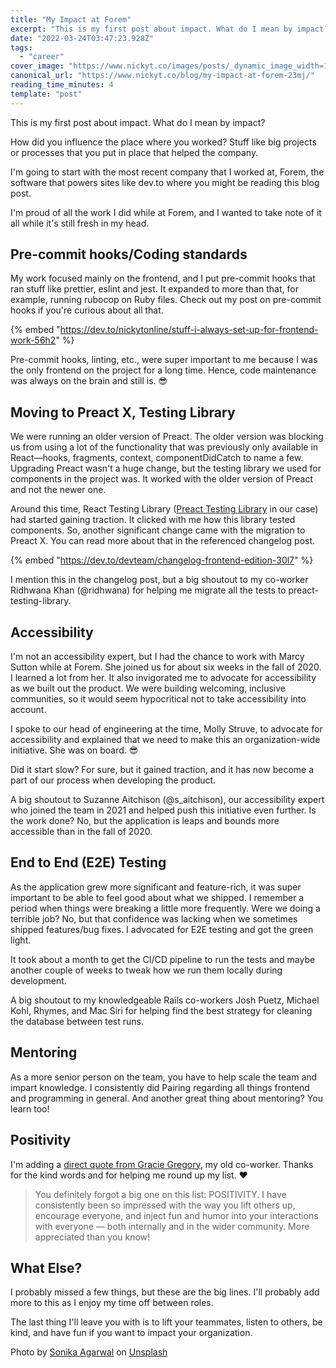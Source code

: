 ```yaml
---
title: "My Impact at Forem"
excerpt: "This is my first post about impact. What do I mean by impact?  How did you influence the place where..."
date: "2022-03-24T03:47:23.928Z"
tags:
  - "career"
cover_image: "https://www.nickyt.co/images/posts/_dynamic_image_width=1000,height=420,fit=cover,gravity=auto,format=auto_https%3A%2F%2Fdev-to-uploads.s3.amazonaws.com%2Fuploads%2Farticles%2Fi0wmq5dpcg6r0b9ym1bv.jpeg"
canonical_url: "https://www.nickyt.co/blog/my-impact-at-forem-23mj/"
reading_time_minutes: 4
template: "post"
---
```


This is my first post about impact. What do I mean by impact?

How did you influence the place where you worked? Stuff like big projects or processes that you put in place that helped the company.

I'm going to start with the most recent company that I worked at, Forem, the software that powers sites like dev.to where you might be reading this blog post.

I'm proud of all the work I did while at Forem, and I wanted to take note of it all while it's still fresh in my head.

## Pre-commit hooks/Coding standards

My work focused mainly on the frontend, and I put pre-commit hooks that ran stuff like prettier, eslint and jest. It expanded to more than that, for example, running rubocop on Ruby files. Check out my post on pre-commit hooks if you're curious about all that.

{% embed "https://dev.to/nickytonline/stuff-i-always-set-up-for-frontend-work-56h2" %}

Pre-commit hooks, linting, etc., were super important to me because I was the only frontend on the project for a long time. Hence, code maintenance was always on the brain and still is. 😎

## Moving to Preact X, Testing Library

We were running an older version of Preact. The older version was blocking us from using a lot of the functionality that was previously only available in React—hooks, fragments, context, componentDidCatch to name a few. Upgrading Preact wasn't a huge change, but the testing library we used for components in the project was. It worked with the older version of Preact and not the newer one.

Around this time, React Testing Library ([Preact Testing Library](https://preactjs.com/guide/v10/preact-testing-library/) in our case) had started gaining traction. It clicked with me how this library tested components. So, another significant change came with the migration to Preact X. You can read more about that in the referenced changelog post.

{% embed "https://dev.to/devteam/changelog-frontend-edition-30l7" %}

I mention this in the changelog post, but a big shoutout to my co-worker Ridhwana Khan (@ridhwana) for helping me migrate all the tests to preact-testing-library.

## Accessibility

I'm not an accessibility expert, but I had the chance to work with Marcy Sutton while at Forem. She joined us for about six weeks in the fall of 2020. I learned a lot from her. It also invigorated me to advocate for accessibility as we built out the product. We were building welcoming, inclusive communities, so it would seem hypocritical not to take accessibility into account.

I spoke to our head of engineering at the time, Molly Struve, to advocate for accessibility and explained that we need to make this an organization-wide initiative. She was on board. 😎

Did it start slow? For sure, but it gained traction, and it has now become a part of our process when developing the product.

A big shoutout to Suzanne Aitchison (@s_aitchison), our accessibility expert who joined the team in 2021 and helped push this initiative even further. Is the work done? No, but the application is leaps and bounds more accessible than in the fall of 2020.

## End to End (E2E) Testing

As the application grew more significant and feature-rich, it was super important to be able to feel good about what we shipped. I remember a period when things were breaking a little more frequently. Were we doing a terrible job? No, but that confidence was lacking when we sometimes shipped features/bug fixes. I advocated for E2E testing and got the green light.

It took about a month to get the CI/CD pipeline to run the tests and maybe another couple of weeks to tweak how we run them locally during development.

A big shoutout to my knowledgeable Rails co-workers Josh Puetz, Michael Kohl, Rhymes, and Mac Siri for helping find the best strategy for cleaning the database between test runs.

## Mentoring

As a more senior person on the team, you have to help scale the team and impart knowledge. I consistently did Pairing regarding all things frontend and programming in general. And another great thing about mentoring? You learn too!

## Positivity

I'm adding a [direct quote from Gracie Gregory](https://dev.to/graciegregory/comment/1n5ec), my old co-worker. Thanks for the kind words and for helping me round up my list. ♥️

> You definitely forgot a big one on this list: POSITIVITY. I have consistently been so impressed with the way you lift others up, encourage everyone, and inject fun and humor into your interactions with everyone — both internally and in the wider community. More appreciated than you know!

## What Else?

I probably missed a few things, but these are the big lines. I'll probably add more to this as I enjoy my time off between roles.

The last thing I'll leave you with is to lift your teammates, listen to others, be kind, and have fun if you want to impact your organization.

Photo by <a href="https://unsplash.com/@sonika_agarwal?utm_source=unsplash&utm_medium=referral&utm_content=creditCopyText">Sonika Agarwal</a> on <a href="https://unsplash.com/s/photos/impact?utm_source=unsplash&utm_medium=referral&utm_content=creditCopyText">Unsplash</a>
